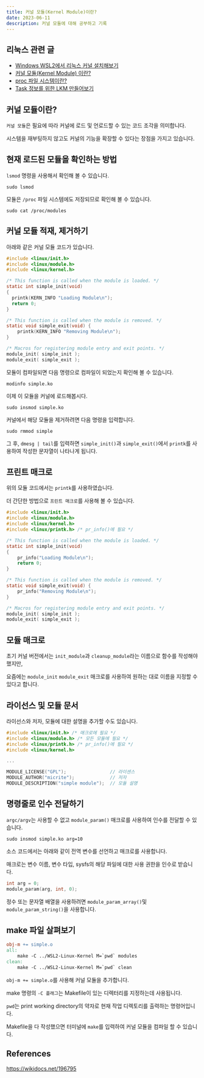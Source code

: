 ```yaml
---
title: 커널 모듈(Kernel Module)이란?
date: 2023-06-11
description: 커널 모듈에 대해 공부하고 기록
---
```


## 리눅스 관련 글

- [Windows WSL2에서 리눅스 커널 설치해보기](https://blog-gray-omega-81.vercel.app/blog/20230610-wsl-linux-kernel)
- [커널 모듈(Kernel Module) 이란?](https://blog-gray-omega-81.vercel.app/blog/20230611-what-is-kernel-module)
- [proc 파일 시스템이란?](https://blog-gray-omega-81.vercel.app/blog/20230612-what-is-proc)
- [Task 정보를 위한 LKM 만들어보기](https://blog-gray-omega-81.vercel.app/blog/20230613-LKM-for-task-information)

## 커널 모듈이란?

`커널 모듈`은 필요에 따라 커널에 로드 및 언로드할 수 있는 코드 조각을 의미합니다.

시스템을 재부팅하지 않고도 커널의 기능을 확장할 수 있다는 장점을 가지고 있습니다.

## 현재 로드된 모듈을 확인하는 방법

`lsmod` 명령을 사용해서 확인해 볼 수 있습니다.

```shell
sudo lsmod
```

모듈은 `/proc` 파일 시스템에도 저장되므로 확인해 볼 수 있습니다.

```shell
sudo cat /proc/modules
```

## 커널 모듈 적재, 제거하기

아래와 같은 커널 모듈 코드가 있습니다.

```c:simple.c
#include <linux/init.h>
#include <linux/module.h>
#include <linux/kernel.h>

/* This function is called when the module is loaded. */
static int simple_init(void)
{
  printk(KERN_INFO "Loading Module\n");
  return 0;
}

/* This function is called when the module is removed. */
static void simple_exit(void) {
	printk(KERN_INFO "Removing Module\n");
}

/* Macros for registering module entry and exit points. */
module_init( simple_init );
module_exit( simple_exit );
```

모듈이 컴파일되면 다음 명령으로 컴파일이 되었는지 확인해 볼 수 있습니다.

```shell
modinfo simple.ko
```

이제 이 모듈을 커널에 로드해봅시다.

```shell
sudo insmod simple.ko
```

커널에서 해당 모듈을 제거하려면 다음 명령을 입력합니다.

```shell
sudo rmmod simple
```

그 후, `dmesg | tail`를 입력하면 `simple_init()`과 `simple_exit()`에서 `printk`를 사용하여 작성한 문자열이 나타나게 됩니다.

## 프린트 매크로

위의 모듈 코드에서는 `printk`를 사용하였습니다.

더 간단한 방법으로 `프린트 매크로`를 사용해 볼 수 있습니다.

```c:simple.c
#include <linux/init.h>
#include <linux/module.h>
#include <linux/kernel.h>
#include <linux/printk.h> /* pr_info()에 필요 */

/* This function is called when the module is loaded. */
static int simple_init(void)
{
	pr_info("Loading Module\n");
	return 0;
}

/* This function is called when the module is removed. */
static void simple_exit(void) {
	pr_info("Removing Module\n");
}

/* Macros for registering module entry and exit points. */
module_init( simple_init );
module_exit( simple_exit );
```

## 모듈 매크로

초기 커널 버전에서는 `init_module`과 `cleanup_module`라는 이름으로 함수를 작성해야 했지만,

요즘에는 `module_init` `module_exit` 매크로를 사용하여 원하는 대로 이름을 지정할 수 있다고 합니다.

## 라이선스 및 모듈 문서

라이선스와 저자, 모듈에 대한 설명을 추가할 수도 있습니다.

```c:simple.c
#include <linux/init.h> /* 매크로에 필요 */
#include <linux/module.h> /* 모든 모듈에 필요 */
#include <linux/printk.h> /* pr_info()에 필요 */
#include <linux/kernel.h>

...

MODULE_LICENSE("GPL");                // 라이센스
MODULE_AUTHOR("micrite");             // 저자
MODULE_DESCRIPTION("simple module");  // 모듈 설명
```

## 명령줄로 인수 전달하기

`argc/argv`는 사용할 수 없고 `module_param()` 매크로를 사용하여 인수를 전달할 수 있습니다.

```shell
sudo insmod simple.ko arg=10
```

소스 코드에서는 아래와 같이 전역 변수를 선언하고 매크로를 사용합니다.

매크로는 변수 이름, 변수 타입, sysfs의 해당 파일에 대한 사용 권한을 인수로 받습니다.

```c:simple.c
int arg = 0;
module_param(arg, int, 0);
```

정수 또는 문자열 배열을 사용하려면 `module_param_array()`및 `module_param_string()`을 사용합니다.

## make 파일 살펴보기

```Makefile
obj-m += simple.o
all:
	make -C ../WSL2-Linux-Kernel M=`pwd` modules
clean:
	make -C ../WSL2-Linux-Kernel M=`pwd` clean
```

`obj-m += simple.o`를 사용해 커널 모듈을 추가합니다.

make 명령의 `-C 플래그`는 Makefile이 있는 디렉터리를 지정하는데 사용됩니다.

`pwd`는 print working directory의 약자로 현재 작업 디렉토리를 출력하는 명령어입니다.

Makefile을 다 작성했으면 터미널에 `make`를 입력하여 커널 모듈을 컴파일 할 수 있습니다.

## References

https://wikidocs.net/196795
